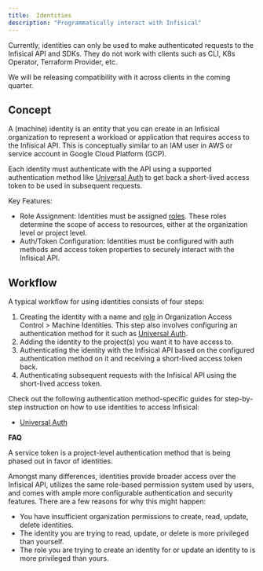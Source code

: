 ```yaml
---
title:  Identities
description: "Programmatically interact with Infisical"
---
```


<Note>
  Currently, identities can only be used to make authenticated requests to the Infisical API and SDKs. They do not work with clients such as CLI, K8s Operator, Terraform Provider, etc.

  We will be releasing compatibility with it across clients in the coming quarter.
</Note>

## Concept

A (machine) identity is an entity that you can create in an Infisical organization to represent a workload or application that requires access to the Infisical API. This is conceptually similar to an IAM user in AWS or service account in Google Cloud Platform (GCP).

Each identity must authenticate with the API using a supported authentication method like [Universal Auth](/documentation/platform/identities/universal-auth) to get back a short-lived access token to be used in subsequent requests.

Key Features:

- Role Assignment: Identities must be assigned [roles](/documentation/platform/role-based-access-controls). These roles determine the scope of access to resources, either at the organization level or project level.
- Auth/Token Configuration: Identities must be configured with auth methods and access token properties to securely interact with the Infisical API.

## Workflow

A typical workflow for using identities consists of four steps:

1. Creating the identity with a name and [role](/documentation/platform/role-based-access-controls) in Organization Access Control > Machine Identities.
This step also involves configuring an authentication method for it such as [Universal Auth](/documentation/platform/identities/universal-auth).
2. Adding the identity to the project(s) you want it to have access to.
3. Authenticating the identity with the Infisical API based on the configured authentication method on it and receiving a short-lived access token back.
4. Authenticating subsequent requests with the Infisical API using the short-lived access token.

Check out the following authentication method-specific guides for step-by-step instruction on how to use identities to access Infisical:

- [Universal Auth](/documentation/platform/identities/universal-auth)

**FAQ**

<AccordionGroup>
<Accordion title="What is the difference between an identity and service token?">
  A service token is a project-level authentication method that is being phased out in favor of identities.
  
  Amongst many differences, identities provide broader access over the Infisical API, utilizes the same role-based
  permission system used by users, and comes with ample more configurable authentication and security features.
</Accordion>
<Accordion title="Why can I not create, read, update, or delete an identity?">
  There are a few reasons for why this might happen:
  
  - You have insufficient organization permissions to create, read, update, delete identities.
  - The identity you are trying to read, update, or delete is more privileged than yourself.
  - The role you are trying to create an identity for or update an identity to is more privileged than yours.
</Accordion>
</AccordionGroup>